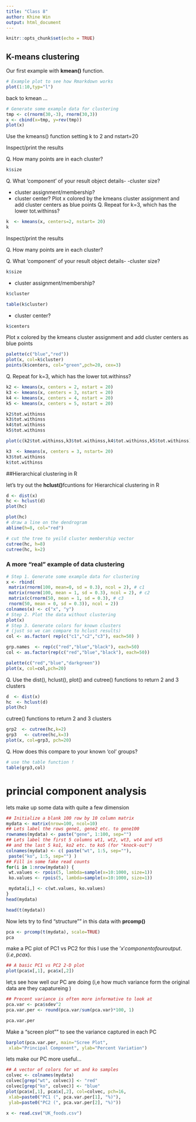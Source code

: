 ```yaml
---
title: "Class 8"
author: Khine Win
output: html_document
---
```


```r
knitr::opts_chunk$set(echo = TRUE)
```

## K-means clustering

Our first example with **kmean()** function.

```r
# Example plot to see how Rmarkdown works
plot(1:10,typ="l")
```


back to kmean ...

```r
# Generate some example data for clustering
tmp <- c(rnorm(30,-3), rnorm(30,3))
x <- cbind(x=tmp, y=rev(tmp))
plot(x)
```

Use the kmeans() function setting k to 2 and nstart=20


 Inspect/print the results
 
Q. How many points are in each cluster?
```r
k$size
```

Q. What ‘component’ of your result object details- 
-cluster size?

 - cluster assignment/membership?
 - cluster center?
 Plot x colored by the kmeans cluster assignment and
 add cluster centers as blue points
 Q. Repeat for k=3, which has the lower tot.withinss? 

```r
k  <- kmeans(x, centers=2, nstart= 20)
k
```

Inspect/print the results
 
Q. How many points are in each cluster?


Q. What ‘component’ of your result object details- 
-cluster size?
```r
k$size
```


 - cluster assignment/membership?
```r
k$cluster
```

```r
table(k$cluster)
```
 
 - cluster center?
```r
k$centers
```
 
 Plot x colored by the kmeans cluster assignment and
 add cluster centers as blue points
```r

palette(c("blue","red"))
plot(x, col=k$cluster)
points(k$centers, col="green",pch=20, cex=3)
```
 
 Q. Repeat for k=3, which has the lower tot.withinss? 
```r
k2 <- kmeans(x, centers = 2, nstart = 20)
k3 <- kmeans(x, centers = 3, nstart = 20)
k4 <- kmeans(x, centers = 4, nstart = 20)
k5 <- kmeans(x, centers = 5, nstart = 20)

k2$tot.withinss
k3$tot.withinss
k4$tot.withinss
k5$tot.withinss

plot(c(k2$tot.withinss,k3$tot.withinss,k4$tot.withinss,k5$tot.withinss), type = "b")
```
 
```r
k3  <- kmeans(x, centers = 3, nstart= 20)
k3$tot.withinss
k$tot.withinss

```
 
##Hierarchical clustering in R 

let's try out the **hclust()**fcuntions for Hierarchical clustering in R 
```r
d <- dist(x)
hc <- hclust(d)
plot(hc)
```

```r
plot(hc)
# draw a line on the dendrogram
abline(h=8, col="red")

# cut the tree to yeild cluster membership vector
cutree(hc, h=8) 
cutree(hc, k=2)
```


### A more "real" example of data clustering 
```r
# Step 1. Generate some example data for clustering
x <- rbind(
 matrix(rnorm(100, mean=0, sd = 0.3), ncol = 2), # c1
 matrix(rnorm(100, mean = 1, sd = 0.3), ncol = 2), # c2
 matrix(c(rnorm(50, mean = 1, sd = 0.3), # c3
 rnorm(50, mean = 0, sd = 0.3)), ncol = 2))
colnames(x) <- c("x", "y")
# Step 2. Plot the data without clustering
plot(x)
# Step 3. Generate colors for known clusters
# (just so we can compare to hclust results)
col <- as.factor( rep(c("c1","c2","c3"), each=50) )

grp.names  <- rep(c("red","blue","black"), each=50)
col <- as.factor(rep(c("red","blue","black"), each=50))

palette(c("red","blue","darkgreen"))
plot(x, col=col,pch=20)
```

 Q. Use the dist(), hclust(), plot() and cutree()
functions to return 2 and 3 clusters
```r
d  <- dist(x)
hc  <- hclust(d)
plot(hc)
```
cutree()
functions to return 2 and 3 clusters

```r
grp2  <- cutree(hc,k=2)
grp3   <- cutree(hc,k=3)
plot(x, col=grp3, pch=20)
```

 Q. How does this compare to your known 'col' groups?
```r
# use the table function !
table(grp3,col)
```
 


# princial component analysis 

lets make up some data with quite a few dimension 

```r
## Initialize a blank 100 row by 10 column matrix
mydata <- matrix(nrow=100, ncol=10)
## Lets label the rows gene1, gene2 etc. to gene100
rownames(mydata) <- paste("gene", 1:100, sep="")
## Lets label the first 5 columns wt1, wt2, wt3, wt4 and wt5
## and the last 5 ko1, ko2 etc. to ko5 (for "knock-out")
colnames(mydata) <- c( paste("wt", 1:5, sep=""),
 paste("ko", 1:5, sep="") )
## Fill in some fake read counts
for(i in 1:nrow(mydata)) {
 wt.values <- rpois(5, lambda=sample(x=10:1000, size=1))
 ko.values <- rpois(5, lambda=sample(x=10:1000, size=1))

 mydata[i,] <- c(wt.values, ko.values)
}
head(mydata)
```




```r
head(t(mydata))
```


Now lets try to find "structure"" in this data with **prcomp()**
```r
pca <- prcomp(t(mydata), scale=TRUE)
pca
```



make a PC plot of PC1 vs PC2 for this I use the '$x' component of our output. (i.e, pca$x).

```r
## A basic PC1 vs PC2 2-D plot
plot(pca$x[,1], pca$x[,2]) 
```




let;s see how well our PC are doing (i,e how much variance form the original data are they capatureing )

```r
## Precent variance is often more informative to look at
pca.var <- pca$sdev^2
pca.var.per <- round(pca.var/sum(pca.var)*100, 1)

pca.var.per
```



Make a "screen plot"" to see the variance captured in each PC
```r
barplot(pca.var.per, main="Scree Plot",
 xlab="Principal Component", ylab="Percent Variation")
```



lets make our PC more useful...
```r
## A vector of colors for wt and ko samples
colvec <- colnames(mydata)
colvec[grep("wt", colvec)] <- "red"
colvec[grep("ko", colvec)] <- "blue"
plot(pca$x[,1], pca$x[,2], col=colvec, pch=16,
 xlab=paste0("PC1 (", pca.var.per[1], "%)"),
 ylab=paste0("PC2 (", pca.var.per[2], "%)")) 

```





```r
x <- read.csv("UK_foods.csv")
```












